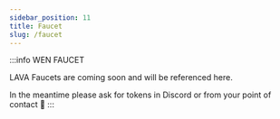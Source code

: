 ```yaml
---
sidebar_position: 11
title: Faucet
slug: /faucet
---
```



:::info WEN FAUCET 

LAVA Faucets are coming soon and will be referenced here.

In the meantime please ask for tokens in Discord or from your point of contact 🙏
:::